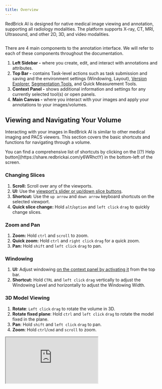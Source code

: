 ```yaml
---
title: Overview
---
```


RedBrick AI is designed for native medical image viewing and annotation, supporting all radiology modalities. The platform supports X-ray, CT, MRI, Ultrasound, and other 2D, 3D, and video modalities.

<Frame>
    <img src="/assets/images/annotation-and-viewer/viewer-basics/home.png" alt="" />
</Frame>

There are 4 main components to the annotation interface. We will refer to each of these components throughout the documentation.

1. **Left Sidebar -** where you create, edit, and interact with annotations and attributes.
2. **Top Bar -** contains Task-level actions such as task submission and saving and the environment settings (Windowing, Layout), [Version Explorer](../creating-editing-and-deleting-annotations.md#annotation-version-explorer), [Segmentation Tools](../segmentation/#segmentation-and-other-tools), and Quick Measurement Tools.
3. **Context Panel -** shows additional information and settings for any currently selected tool(s) or open panels.
4. **Main Canvas -** where you interact with your images and apply your annotations to your images/volumes.

## Viewing and Navigating Your Volume

Interacting with your images in RedBrick AI is similar to other medical imaging and PACS viewers. This section covers the basic shortcuts and functions for navigating through a volume.

<Note>
You can find a comprehensive list of shortcuts by clicking on the [(?) Help button](https://share.redbrickai.com/y6WRhctY) in the bottom-left of the screen.
</Note>

### Changing Slices

1. **Scroll:** Scroll over any of the viewports.&#x20;
2. **UI:** Use the [viewport's slider or up/down slice buttons](https://share.redbrickai.com/CKSfZHCn).&#x20;
3. **Shortcut:** Use the `up arrow` and `down arrow` keyboard shortcuts on the selected viewport.&#x20;
4. **Quick slice change:** Hold `alt`/`option` and `left click` `drag` to quickly change slices.

### Zoom and Pan

1. **Zoom:** Hold `ctrl` and `scroll` to zoom.&#x20;
2. **Quick zoom:** Hold `ctrl` and `right click` `drag` for a quick zoom.
3. **Pan:** Hold `shift` and `left click` `drag` to pan.&#x20;

### **Windowing**

1. **UI:** Adjust windowing [on the context panel by activating it](https://share.redbrickai.com/Rp5RcGGN) from the top bar.
2. **Shortcut:** Hold `CTRL` and `left click` `drag` vertically to adjust the Windowing Level and horizontally to adjust the Windowing Width.

### 3D Model Viewing

1. **Rotate**: `Left click` `drag` to rotate the volume in 3D.&#x20;
2. **Rotate fixed plane**: Hold `ctrl` and `left click` `drag` to rotate the model fixed in the plane.&#x20;
3. **Pan**: Hold `shift` and `left click` `drag` to pan.&#x20;
4. **Zoom**: Hold `ctrl`/`cmd` and `scroll` to zoom.&#x20;

<Frame caption="Basic viewing interactions.">
    <iframe src="https://share.redbrickai.com/QMZlvrSJ" />
</Frame>

1. **Rendering preset**: adjusts the photorealistic rendering style.&#x20;
2. **Shift**: adjusts the volume rendering transfer function to modify the rendering.&#x20;
3. **Maximum opacity:** sets the maximum voxel opacity of the rendered image.&#x20;

<Frame caption="Basic windowing functions.">
    <iframe src="https://share.redbrickai.com/ytY3Qyg6" />
</Frame>

### Crosshairs and Oblique Planes

Crosshairs will synchronize multiple projections of a single volume. Oblique planes allow you to view a non-orthogonal view of a volume.&#x20;

<Note>
Crosshairs will only be available on 3D modalities. Also, you must have multiple orthogonal projections in your viewport (for example, Axial and Sagittal) for crosshairs to appear.&#x20;
</Note>

#### Crosshairs

1. **Activate**: [From the top bar](https://share.redbrickai.com/2S9DVjnD) or by pressing `c`.&#x20;
2. **Deactivate:** [From the top bar ](https://share.redbrickai.com/2S9DVjnD)or by pressing `esc`. By default, deactivated crosshairs will be shown on the canvas and can be reactivated by selecting them. To hide deactivated cross-hairs press `cmd/ctrl` `shift` `c`.&#x20;

#### Oblique Planes

1. **Activate**: `Right click` on any viewport, then select `activate oblique`. This will enable an oblique plane for just the selected projection.
2. **Usage**: The oblique plane crosshair for each viewport will be color-coded. For example, the Sagittal oblique plane is purple in the video below. Rotating the purple crosshair creates an oblique plane on the Sagittal view.&#x20;

<Frame caption="Using crosshairs and oblique planes.">
    <iframe src="https://share.redbrickai.com/jjCnK3MT" />
</Frame>

### Maximum and minimum intensity projection (MIP)

Maximum Intensity Projection (MIP) displays the highest intensity values in a 3D image along a viewing axis, useful for highlighting bright structures like blood vessels. Minimum Intensity Projection shows the lowest values, useful for revealing dark structures like airways.

<Note>
You can only view MIP along the imaging axis for any volume.&#x20;
</Note>

To **activate,** change the displayed view to MIP in any viewport using the view dropdown on the top left.

<Frame caption="Displaying MIP.">
    <iframe src="https://share.redbrickai.com/M8bQSW5f" />
</Frame>

***

## Managing your Layout

RedBrick AI's viewer can be customized to display studies and series in a huge range of configurations, either manually or by using [hanging protocols](../../project-pages/settings-page/custom-hanging-protocol.md) to display single or multiple series.&#x20;

### Changing Layout and Displaying Series

1. **Change layout grid:** Each modality has a default layout grid [which can be modified from the layout grid](https://share.redbrickai.com/35RfQGH2) on the top bar. The viewer supports everything between 1x1 and 3x3, showing a maximum of 9 views.
2. **Displaying series:** You can customize what is shown in each viewport; this can be any 2D or 3D view.&#x20;
   *   **Drag and drop:** You can drag and drop any series or projection from the layout context panel to a target viewport.&#x20;

       <Frame caption="Drag and drop.">
           <img src="/assets/images/annotation-and-viewer/viewer-basics/dnd.gif" alt="" />
       </Frame>
   *   **Viewport selector:** You can use the dropdown on any viewport to cycle between projections of that series.

       <Frame caption="Viewport selector.">
           <img src="/assets/images/annotation-and-viewer/viewer-basics/vp-selector.gif" alt="" />
       </Frame>
   *   **Quick change:** You can hover over the thumbnails on the layout context panel to directly place the view in the corresponding layout position.

       <Frame caption="Quick change.">
           <img src="/assets/images/annotation-and-viewer/viewer-basics/quick-change.gif" alt="" />
       </Frame>
3.  **Maximize and minimize view:** When you have more than 2 views displayed, you can maximize 1 viewport so that it's larger than the rest. Pressing `enter` will expand the currently selected viewport. Alternatively, you can `right click` and select `maximize viewport` on the layout menu.\


    <Frame>
        <img src="/assets/images/annotation-and-viewer/viewer-basics/max-min.gif" alt="" />
    </Frame>
4. **Full-screen mode:** [Press `f` to enter full-screen mode](https://share.redbrickai.com/Q28P1X0m) for distraction-free annotation.

### Multiplanar reconstruction (MPR)

1. **Manually:** You can create an MPR view by manually configuring the viewport and selecting the projections of your series [following the instructions above](./#changing-layout-and-displaying-series).
2. **Right-click menu:** You can also display an MPR view by `right click` on the viewport and selecting `MPR layout`. This will [create a new layout tab](./#creating-multiple-layout-tabs) with the MPR view.

### Creating Multiple Layout Tabs

Often you may want to move between two pre-set viewing configurations. For example, between a large 3D view and a view of all projections - Sagittal, Coronal, and Axial. This can be accomplished by creating multiple layout tabs.&#x20;

<Frame caption="Creating multiple layout tabs.">
    <iframe src="https://share.redbrickai.com/Hy6gjRL8" />
</Frame>

### Study Selector

As of version 1.1.2, RedBrick AI allows you to add an extra layer of verticality to your studies in the Annotation Tool.

If you have uploaded Series that share a common `StudyInstanceUID`, the Study Selector will display each Study in the righthand Context Panel for ease of browsing and selecting the scans you need while configuring your layout tabs.

Simply click on a DICOM Study to expand a list of its associated Series.

<Note>
The Study Selector will also display the Study Date (0008, 0020) to further enable ease of searching scans by time point.
</Note>

<Warning>
If you upload a non-DICOM file alongiside DICOM studies to a RedBrick Task, the Study Selector will group them into a Non-DICOM category.&#x20;
</Warning>

<Frame caption="The Study Selector displaying 3 DICOM studies and their corresponding scans.">
    <iframe src="https://share.redbrickai.com/vv0tJZNB" />
</Frame>

***

## Command Bar

RedBrick AI's Command Bar is an app-wide pop-up interface that provides a comprehensive list of all available functions and keyboard shortcuts.

You can access it by pressing `CMD+K` (MacOS) or `CTRL+K` (Windows).

In the Dashboard, the Command Bar can be used to easily reference your custom shortcuts and navigate between Projects and Workspaces.

In the Editor, the Command Bar also allows you to access several other lesser-known tools and features, such as:

* **Manual Backup** - download all of the data associated with the current Task, AKA the "emergency backup" button
* **Prune Segmentations** - delete all segmentation Entities that do not have masks on the canvas
* **Toggle Comment Pins**

<Frame caption="The Command Bar.">
    <iframe src="https://share.redbrickai.com/Y6w9Fbyt" />
</Frame>
